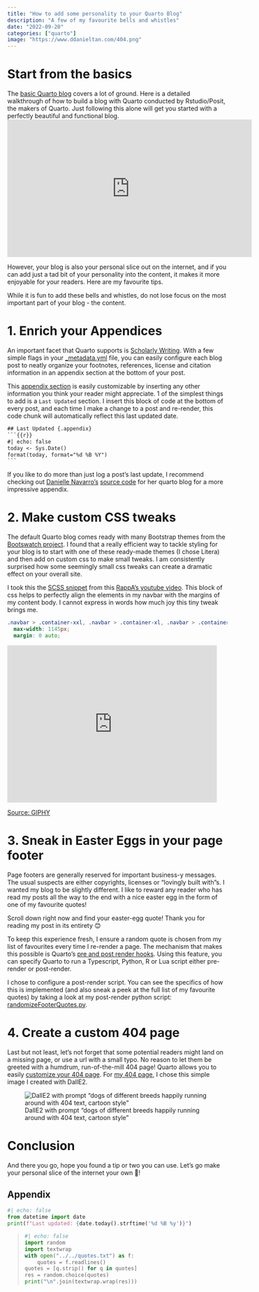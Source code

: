 ```yaml
---
title: "How to add some personality to your Quarto Blog"
description: "A few of my favourite bells and whistles"
date: "2022-09-20"
categories: ["quarto"]
image: "https://www.ddanieltan.com/404.png"
---
```


# Start from the basics
The [basic Quarto blog](https://quarto.org/docs/websites/website-blog.html) covers a lot of ground. Here is a detailed walkthrough of how to build a blog with Quarto conducted by Rstudio/Posit, the makers of Quarto. Just following this alone will get you started with a perfectly beautiful and functional blog. 
<iframe width="560" height="315" src="https://www.youtube.com/embed/CVcvXfRyfE0" title="YouTube video player" frameborder="0" allow="accelerometer; autoplay; clipboard-write; encrypted-media; gyroscope; picture-in-picture" allowfullscreen></iframe>

However, your blog is also your personal slice out on the internet, and if you can add just a tad bit of your personality into the content, it makes it more enjoyable for your readers. Here are my favourite tips.

:::{.callout-note}
While it is fun to add these bells and whistles, do not lose focus on the most important part of your blog - the content.
:::

# 1. Enrich your Appendices
An important facet that Quarto supports is [Scholarly Writing](https://quarto.org/docs/authoring/title-blocks.html). With a few simple flags in your [_metadata.yml](https://github.com/ddanieltan/ddanieltan.com/blob/main/posts/_metadata.yml) file, you can easily configure each blog post to neatly organize your footnotes, references, license and citation information in an appendix section at the bottom of your post.

This [appendix section](https://quarto.org/docs/authoring/appendices.html) is easily customizable by inserting any other information you think your reader might appreciate. 1 of the simplest things to add is a `Last Updated` section. I insert this block of code at the bottom of every post, and each time I make a change to a post and re-render, this code chunk will automatically reflect this last updated date.

```` default
## Last Updated {.appendix}
```{{r}}
#| echo: false
today <- Sys.Date()
format(today, format="%d %B %Y")
```
````

If you like to do more than just log a post's last update, I recommend checking out [Danielle Navarro's](https://blog.djnavarro.net/) [source code](https://github.com/djnavarro/quarto-blog) for her quarto blog for a more impressive appendix. 

# 2. Make custom CSS tweaks
The default Quarto blog comes ready with many Bootstrap themes from the [Bootswatch project](https://bootswatch.com/). I found that a really efficient way to tackle styling for your blog is to start with one of these ready-made themes (I chose Litera) and then add on custom css to make small tweaks. I am consistently surprised how some seemingly small css tweaks can create a dramatic effect on your overall site.

I took this the [SCSS snippet](https://github.com/ddanieltan/ddanieltan.com/blob/main/custom.scss) from this [RappA's youtube video](https://youtu.be/ErRX8plZpQE). This block of css helps to perfectly align the elements in my navbar with the margins of my content body. I cannot express in words how much joy this tiny tweak brings me.

```css
.navbar > .container-xxl, .navbar > .container-xl, .navbar > .container-lg, .navbar > .container-md, .navbar > .container-sm, .navbar > .container, .navbar > .container-fluid {
  max-width: 1145px;
  margin: 0 auto;
```

<iframe src="https://giphy.com/embed/l4FB1R0Cz0gFo1YQw" width="480" height="360" frameBorder="0" class="giphy-embed" allowFullScreen></iframe><p><a href="https://giphy.com/gifs/spongebob-spongebob-squarepants-season-8-l4FB1R0Cz0gFo1YQw">Source: GIPHY</a></p>

# 3. Sneak in Easter Eggs in your page footer
Page footers are generally reserved for important business-y messages. The usual suspects are either copyrights, licenses or "lovingly built with"s. I wanted my blog to be slightly different. I like to reward any reader who has read my posts all the way to the end with a nice easter egg in the form of one of my favourite quotes!

:::{.column-margin}
Scroll down right now and find your easter-egg quote! Thank you for reading my post in its entirety 😊 
:::

To keep this experience fresh, I ensure a random quote is chosen from my list of favourites every time I re-render a page. The mechanism that makes this possible is Quarto's [pre and post render hooks](https://quarto.org/docs/projects/scripts.html#pre-and-post-render). Using this feature, you can specify Quarto to run a Typescript, Python, R or Lua script either pre-render or post-render. 

I chose to configure a post-render script. You can see the specifics of how this is implemented (and also sneak a peek at the full list of my favourite quotes) by taking a look at my post-render python script: [randomizeFooterQuotes.py](https://github.com/ddanieltan/ddanieltan.com/blob/main/randomizeFooterQuote.py). 

# 4. Create a custom 404 page
Last but not least, let's not forget that some potential readers might land on a missing page, or use a url with a small typo. No reason to let them be greeted with a humdrum, run-of-the-mill 404 page! Quarto allows you to easily [customize your 404 page](https://quarto.org/docs/websites/website-navigation.html#pages-404). For [my 404 page](https://www.ddanieltan.com/404.html), I chose this simple image I created with DallE2.

![DallE2 with prompt "dogs of different breeds happily running around with 404 text, cartoon style"](/../404.png)

# Conclusion
And there you go, hope you found a tip or two you can use. Let's go make your personal slice of the internet your own 💪!

## Appendix {.appendix}
```python
#| echo: false
from datetime import date
print(f"Last updated: {date.today().strftime('%d %B %y')}")
```
<blockquote>
```python
#| echo: false
import random
import textwrap
with open("../../quotes.txt") as f:
    quotes = f.readlines()
quotes = [q.strip() for q in quotes]
res = random.choice(quotes)
print("\n".join(textwrap.wrap(res)))
```
</blockquote>
